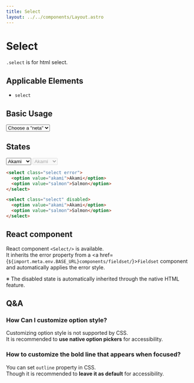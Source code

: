 ```yaml
---
title: Select
layout: ../../components/Layout.astro
---
```



# Select

`.select` is for html select.

## Applicable Elements

- `select`

## Basic Usage

<SamplePane>
<select class="select">
  <option value="">Choose a "neta"</option>
  <option value="akami">Akami</option>
  <option value="salmon">Salmon</option>
  <option value="engawa">Engawa</option>
</select>
</SamplePane>

## States

<SamplePane>
<select class="select error">
  <option value="akami">Akami</option>
  <option value="salmon">Salmon</option>
</select>
<select class="select" disabled>
  <option value="akami">Akami</option>
  <option value="salmon">Salmon</option>
</select>
</SamplePane>

```html
<select class="select error">
  <option value="akami">Akami</option>
  <option value="salmon">Salmon</option>
</select>

<select class="select" disabled>
  <option value="akami">Akami</option>
  <option value="salmon">Salmon</option>
</select>
```

## React component

React component `<Select/>` is available.  
It inherits the error property from a <a href={`${import.meta.env.BASE_URL}components/fieldset/`}>`Fieldset`</a> component and automatically applies the error style.  
  
※ The disabled state is automatically inherited through the native HTML feature.

## Q&A

### How Can I customize option style?

Customizing option style is not supported by CSS.  
It is recommended to **use native option pickers** for accessibility.

### How to customize the bold line that appears when focused?

You can set `outline` property in CSS.  
Though it is recommended to **leave it as default** for accessibility.